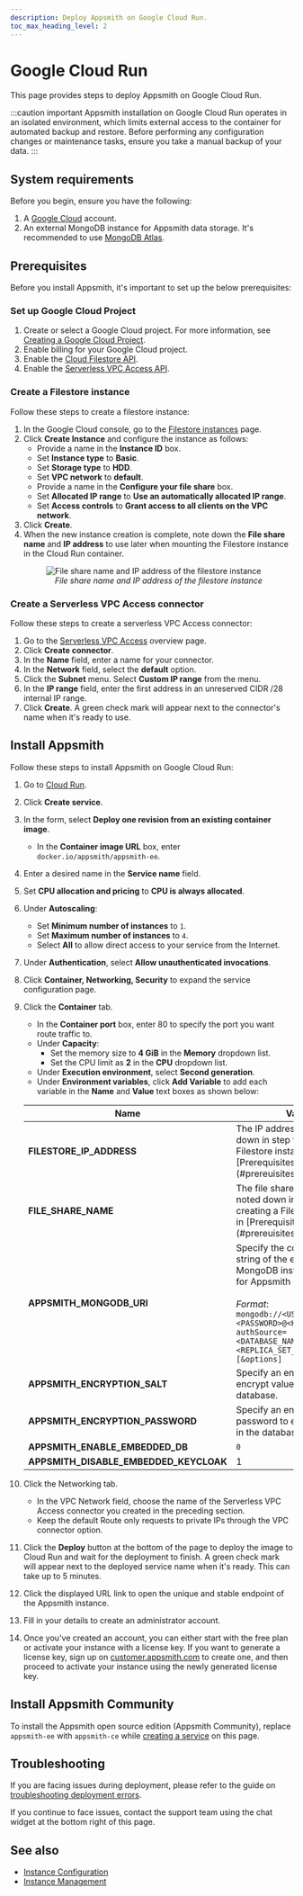 ```yaml
---
description: Deploy Appsmith on Google Cloud Run.
toc_max_heading_level: 2
---
```


# Google Cloud Run

This page provides steps to deploy Appsmith on Google Cloud Run.

:::caution important
Appsmith installation on Google Cloud Run operates in an isolated environment, which limits external access to the container for automated backup and restore. Before performing any configuration changes or maintenance tasks, ensure you take a manual backup of your data.
:::

## System requirements

Before you begin, ensure you have the following:

1. A [Google Cloud](https://console.cloud.google.com/) account.
2. An external MongoDB instance for Appsmith data storage. It's recommended to use [MongoDB Atlas](https://www.mongodb.com/atlas/database).

## Prerequisites

Before you install Appsmith, it's important to set up the below prerequisites:

### Set up Google Cloud Project

1. Create or select a Google Cloud project. For more information, see [Creating a Google Cloud Project](https://cloud.google.com/resource-manager/docs/creating-managing-projects).
2. Enable billing for your Google Cloud project.
3. Enable the [Cloud Filestore API](https://console.cloud.google.com/marketplace/product/google/file.googleapis.com).
4. Enable the [Serverless VPC Access API](https://console.cloud.google.com/marketplace/details/google/vpcaccess.googleapis.com).

### Create a Filestore instance

Follow these steps to create a filestore instance:

1. In the Google Cloud console, go to the [Filestore instances](https://console.cloud.google.com/filestore/instances) page.
2. Click **Create Instance** and configure the instance as follows:
   - Provide a name in the **Instance ID** box.
   - Set **Instance type** to **Basic**.
   - Set **Storage type** to **HDD**.
   - Set **VPC network** to **default**.
   - Provide a name in the **Configure your file share** box.
   - Set **Allocated IP range** to **Use an automatically allocated IP range**.
   - Set **Access controls** to **Grant access to all clients on the VPC network**.
3. Click **Create**.
4. When the new instance creation is complete, note down the **File share name** and **IP address** to use later when mounting the Filestore instance in the Cloud Run container.
   <figure>
     <img
       src="/img/file-share-name-and-ip-address.png"
       style={{ width: "100%", height: "auto" }}
       alt="File share name and IP address of the filestore instance"
     />
     <figcaption align="center">
       <i>File share name and IP address of the filestore instance</i>
     </figcaption>
   </figure>

### Create a Serverless VPC Access connector

Follow these steps to create a serverless VPC Access connector:

1. Go to the [Serverless VPC Access](https://console.cloud.google.com/networking/connectors) overview page.
2. Click **Create connector**.
3. In the **Name** field, enter a name for your connector.
4. In the **Network** field, select the **default** option.
5. Click the **Subnet** menu. Select **Custom IP range** from the menu.
6. In the **IP range** field, enter the first address in an unreserved CIDR /28 internal IP range.
7. Click **Create**. A green check mark will appear next to the connector's name when it's ready to use.

## Install Appsmith

Follow these steps to install Appsmith on Google Cloud Run:

1. Go to [Cloud Run](https://console.cloud.google.com/run).
   <a id="create-service"></a>
2. Click **Create service**.

3. In the form, select **Deploy one revision from an existing container image**.

   - In the **Container image URL** box, enter `docker.io/appsmith/appsmith-ee`.

4. Enter a desired name in the **Service name** field.

5. Set **CPU allocation and pricing** to **CPU is always allocated**.

6. Under **Autoscaling**:

   - Set **Minimum number of instances** to `1`.
   - Set **Maximum number of instances** to `4`.
   - Select **All** to allow direct access to your service from the Internet.

7. Under **Authentication**, select **Allow unauthenticated invocations**.

8. Click **Container, Networking, Security** to expand the service configuration page.

9. Click the **Container** tab.

   - In the **Container port** box, enter 80 to specify the port you want route traffic to.
   - Under **Capacity**:
     - Set the memory size to **4 GiB** in the **Memory** dropdown list.
     - Set the CPU limit as **2** in the **CPU** dropdown list.
   - Under **Execution environment**, select **Second generation**.
   - Under **Environment variables**, click **Add Variable** to add each variable in the **Name** and **Value** text boxes as shown below: <br/>

   | Name                                   | Value                                                                                                                                                                                                                                                 |
   | -------------------------------------- | ----------------------------------------------------------------------------------------------------------------------------------------------------------------------------------------------------------------------------------------------------- |
   | **FILESTORE_IP_ADDRESS**               | The IP address you noted down in step for creating a Filestore instance in [Prerequisites]](#prereuisites).                                                                                                                                           |
   | **FILE_SHARE_NAME**                    | The file share name you noted down in step for creating a Filestore instance in [Prerequisites]](#prereuisites).                                                                                                                                      |
   | **APPSMITH_MONGODB_URI**               | Specify the connection string of the external MongoDB instance required for Appsmith data storage. <br/><br/> <i>Format</i>: <br/>`mongodb://<USERNAME>:<PASSWORD>@<HOST>:<PORT>/?authSource=<DATABASE_NAME>&replicaSet=<REPLICA_SET_NAME>[&options]` |
   | **APPSMITH_ENCRYPTION_SALT**           | Specify an encryption salt to encrypt values in the database.                                                                                                                                                                                         |
   | **APPSMITH_ENCRYPTION_PASSWORD**       | Specify an encryption password to encrypt values in the database.                                                                                                                                                                                     |
   | **APPSMITH_ENABLE_EMBEDDED_DB**        | `0`                                                                                                                                                                                                                                                   |
   | **APPSMITH_DISABLE_EMBEDDED_KEYCLOAK** | 1                                                                                                                                                                                                                                                     |

10. Click the Networking tab.
    - In the VPC Network field, choose the name of the Serverless VPC Access connector you created in the preceding section.
    - Keep the default Route only requests to private IPs through the VPC connector option.
11. Click the **Deploy** button at the bottom of the page to deploy the image to Cloud Run and wait for the deployment to finish. A green check mark will appear next to the deployed service name when it's ready. This can take up to 5 minutes.
12. Click the displayed URL link to open the unique and stable endpoint of the Appsmith instance.
13. Fill in your details to create an administrator account.
14. Once you've created an account, you can either start with the free plan or activate your instance with a license key. If you want to generate a license key, sign up on [customer.appsmith.com](https://customer.appsmith.com) to create one, and then proceed to activate your instance using the newly generated license key.

## Install Appsmith Community

To install the Appsmith open source edition (Appsmith Community), replace `appsmith-ee` with `appsmith-ce` while [creating a service](#create-service) on this page.

## Troubleshooting

If you are facing issues during deployment, please refer to the guide on [troubleshooting deployment errors](/help-and-support/troubleshooting-guide/deployment-errors).

If you continue to face issues, contact the support team using the chat widget at the bottom right of this page.

## See also

- [Instance Configuration](/getting-started/setup/instance-configuration/)
- [Instance Management](/getting-started/setup/instance-management/)
